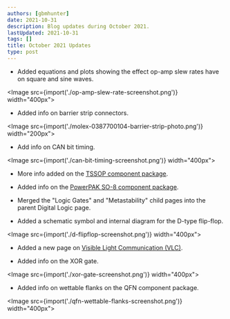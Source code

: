 ```yaml
---
authors: [gbmhunter]
date: 2021-10-31
description: Blog updates during October 2021.
lastUpdated: 2021-10-31
tags: []
title: October 2021 Updates
type: post
---
```


* Added equations and plots showing the effect op-amp slew rates have on square and sine waves.

<Image src={import('./op-amp-slew-rate-screenshot.png')} width="400px"></Image>

* Added info on barrier strip connectors.

<Image src={import('./molex-0387700104-barrier-strip-photo.png')} width="200px"></Image>

* Add info on CAN bit timing.

<Image src={import('./can-bit-timing-screenshot.png')} width="400px"></Image>

* More info added on the [TSSOP component package](/pcb-design/component-packages/tssop-component-package/).

* Added info on the [PowerPAK SO-8 component package](/pcb-design/component-packages/powerpak-so8-component-package/).

* Merged the "Logic Gates" and "Metastability" child pages into the parent Digital Logic page.

* Added a schematic symbol and internal diagram for the D-type flip-flop.

<Image src={import('./d-flipflop-screenshot.png')} width="400px"></Image>

* Added a new page on [Visible Light Communication (VLC)](/electronics/communication-protocols/visable-light-communication-vlc/).

* Added info on the XOR gate.

<Image src={import('./xor-gate-screenshot.png')} width="400px"></Image>

* Added info on wettable flanks on the QFN component package.

<Image src={import('./qfn-wettable-flanks-screenshot.png')} width="400px"></Image>

